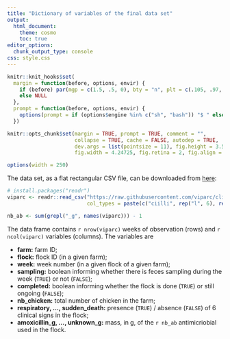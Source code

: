 ```yaml
---
title: "Dictionary of variables of the final data set"
output:
  html_document:
    theme: cosmo
    toc: true
editor_options: 
  chunk_output_type: console
css: style.css
---
```


```r
knitr::knit_hooks$set(
  margin = function(before, options, envir) {
    if (before) par(mgp = c(1.5, .5, 0), bty = "n", plt = c(.105, .97, .13, .97))
    else NULL
  },
  prompt = function(before, options, envir) {
    options(prompt = if (options$engine %in% c("sh", "bash")) "$ " else "> ")
  })

knitr::opts_chunk$set(margin = TRUE, prompt = TRUE, comment = "",
                      collapse = TRUE, cache = FALSE, autodep = TRUE,
                      dev.args = list(pointsize = 11), fig.height = 3.5,
                      fig.width = 4.24725, fig.retina = 2, fig.align = "center")

options(width = 250)
```

The data set, as a flat rectangular CSV file, can be downloaded from
[here](https://raw.githubusercontent.com/viparc/clires_data/master/data/viparc.csv):

```r
# install.packages("readr")
viparc <- readr::read_csv("https://raw.githubusercontent.com/viparc/clires_data/master/data/viparc.csv",
                          col_types = paste(c("ciilli", rep("l", 6), rep("d", 45)), collapse = ""))
```

```r
nb_ab <- sum(grepl("_g", names(viparc))) - 1
```

The data frame contains `r nrow(viparc)` weeks of observation (rows) and
`r ncol(viparc)` variables (columns). The variables are

* **farm:** farm ID;
* **flock:** flock ID (in a given farm);
* **week:** week number (in a given flock of a given farm);
* **sampling:** boolean informing whether there is feces sampling during the week (`TRUE`) or not (`FALSE`);
* **completed:** boolean informing whether the flock is done (`TRUE`) or still ongoing (`FALSE`);
* **nb_chicken:** total number of chicken in the farm;
* **respiratory, ..., sudden_death:** presence (`TRUE`) / absence (`FALSE`) of 6 clinical signs in the flock;
* **amoxicillin_g, ..., unknown_g:** mass, in g, of the `r nb_ab` antimicriobial used in the flock.